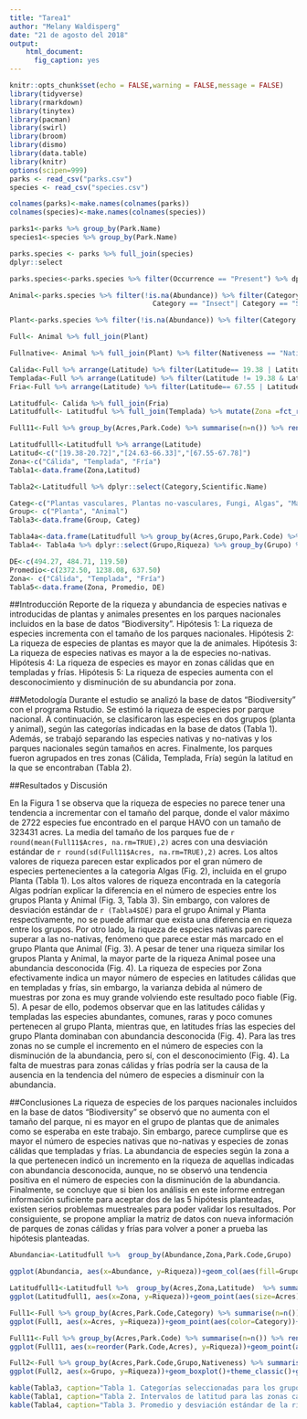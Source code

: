 ```yaml
---
title: "Tarea1"
author: "Melany Waldisperg"
date: "21 de agosto del 2018"
output: 
    html_document:
      fig_caption: yes
---
```


```r
knitr::opts_chunk$set(echo = FALSE,warning = FALSE,message = FALSE)
library(tidyverse)
library(rmarkdown)
library(tinytex)
library(pacman)
library(swirl)
library(broom)
library(dismo)
library(data.table)
library(knitr)
options(scipen=999)
parks <- read_csv("parks.csv")
species <- read_csv("species.csv")

colnames(parks)<-make.names(colnames(parks))
colnames(species)<-make.names(colnames(species))

parks1<-parks %>% group_by(Park.Name)
species1<-species %>% group_by(Park.Name)

parks.species <- parks %>% full_join(species) 
dplyr::select

parks.species<-parks.species %>% filter(Occurrence == "Present") %>% dplyr::select(Park.Name, Park.Code, Acres,Latitude, Longitude, Common.Names,Scientific.Name,Abundance, Category,Nativeness,  Conservation.Status) 

Animal<-parks.species %>% filter(!is.na(Abundance)) %>% filter(Category == "Mammal"| Category == "Bird"| Category == "Reptile"| Category == "Amphibian"| Category == "Fish"| Category == "Invertebrate"|
                                   Category == "Insect"| Category == "Spider/Scorpion"| Category == "Crab/Lobster/Shrimp"| Category == "Slug/Snail") %>% filter(Nativeness == "Native" | Nativeness == "Not Native") %>% mutate(Grupo= c("Animal"))

Plant<-parks.species %>% filter(!is.na(Abundance)) %>% filter(Category == "Vascular Plant"| Category == "Fungi"| Category == "Algae"| Category == "Nonvascular Plant") %>% filter(Nativeness == "Native" | Nativeness == "Not Native") %>% mutate(Grupo= c("Planta"))

Full<- Animal %>% full_join(Plant) 

Fullnative<- Animal %>% full_join(Plant) %>% filter(Nativeness == "Native")

Calida<-Full %>% arrange(Latitude) %>% filter(Latitude== 19.38 | Latitude== 20.72)%>% mutate(Zona= c("Cálida"))
Templada<-Full %>% arrange(Latitude) %>% filter(Latitude != 19.38 & Latitude != 20.72 & Latitude != 67.55 & Latitude != 67.78)%>% mutate(Zona= c("Templada"))
Fria<-Full %>% arrange(Latitude) %>% filter(Latitude== 67.55 | Latitude== 67.78)%>% mutate(Zona= c("Fría"))

Latitudful<- Calida %>% full_join(Fria)
Latitudfull<- Latitudful %>% full_join(Templada) %>% mutate(Zona =fct_relevel(factor(Zona), c("Cálida", "Templada")))

Full11<-Full %>% group_by(Acres,Park.Code) %>% summarise(n=n()) %>% rename(Riqueza=n)

Latitudfulll<-Latitudfull %>% arrange(Latitude)
Latitud<-c("[19.38-20.72]","[24.63-66.33]","[67.55-67.78]")
Zona<-c("Cálida", "Templada", "Fría")
Tabla1<-data.frame(Zona,Latitud)

Tabla2<-Latitudfull %>% dplyr::select(Category,Scientific.Name)

Categ<-c("Plantas vasculares, Plantas no-vasculares, Fungi, Algas", "Mamíferos, Aves, Reptiles, Anfibios, Peces, Cangrejos/Langostas/Camarones, Babosas/Caracoles, Arañas/Escorpiones, Insectos, Invertebrados")
Group<- c("Planta", "Animal")
Tabla3<-data.frame(Group, Categ)

Tabla4a<-data.frame(Latitudfull %>% group_by(Acres,Grupo,Park.Code) %>% summarise(n=n()) %>% rename(Riqueza=n))
Tabla4<- Tabla4a %>% dplyr::select(Grupo,Riqueza) %>% group_by(Grupo) %>% summarise (Promedio=round(mean(Riqueza),2), DE=round(sd(Riqueza),2))

DE<-c(494.27, 484.71, 119.50)
Promedio<-c(2372.50, 1238.08, 637.50)
Zona<- c("Cálida", "Templada", "Fría")
Tabla5<-data.frame(Zona, Promedio, DE)


```
##Introducción
Reporte de la riqueza y abundancia de especies nativas e introducidas de plantas y animales presentes en los parques nacionales incluidos en la base de datos "Biodiversity".
Hipótesis 1: La riqueza de especies incrementa con el tamaño de los parques nacionales.
Hipótesis 2: La riqueza de especies de plantas es mayor que la de animales.
Hipótesis 3: La riqueza de especies nativas es mayor a la de especies no-nativas.
Hipótesis 4: La riqueza de especies es mayor en zonas cálidas que en templadas y frías.
Hipótesis 5: La riqueza de especies aumenta con el desconocimiento y disminución de su abundancia por zona.

##Metodología
Durante el estudio se analizó la base de datos "Biodiversity" con el programa Rstudio. Se estimó la riqueza de especies por parque nacional. A continuación, se clasificaron las especies en dos grupos (planta y animal), según las categorías indicadas en la base de datos (Tabla 1). Además, se trabajó separando las especies nativas y no-nativas y los parques nacionales según tamaños en acres. Finalmente, los parques fueron agrupados en tres zonas (Cálida, Templada, Fría) según la latitud en la que se encontraban (Tabla 2). 

##Resultados y Discusión

En la Figura 1 se observa que la riqueza de especies no parece tener una tendencia a incrementar con el tamaño del parque, donde el valor máximo de 2722 especies fue encontrado en el parque HAVO con un tamaño de 323431 acres. La media del tamaño de los parques fue de `r round(mean(Full11$Acres, na.rm=TRUE),2)` acres con una desviación estándar de `r round(sd(Full11$Acres, na.rm=TRUE),2)` acres. Los altos valores de riqueza parecen estar explicados por el gran número de especies pertenecientes a la categoria Algas (Fig. 2), incluida en el grupo Planta (Tabla 1). Los altos valores de riqueza encontrada en la categoría Algas podrían explicar la diferencia en el número de especies entre los grupos Planta y Animal (Fig. 3, Tabla 3). Sin embargo, con valores de desviación estándar de `r (Tabla4$DE)` para el grupo Animal y Planta respectivamente, no se puede afirmar que exista una diferencia en riqueza entre los grupos. Por otro lado, la riqueza de especies nativas parece superar a las no-nativas, fenómeno que parece estar más marcado en el grupo Planta que Animal (Fig. 3). A pesar de tener una riqueza similar los grupos Planta y Animal, la mayor parte de la riqueza Animal posee una abundancia desconocida (Fig. 4). La riqueza de especies por Zona efectivamente indica un mayor número de especies en latitudes cálidas que en templadas y frías, sin embargo, la varianza debida al número de muestras por zona es muy grande volviendo este resultado poco fiable (Fig. 5). A pesar de ello, podemos observar que en las latitudes cálidas y templadas las especies abundantes, comunes, raras y poco comunes pertenecen al grupo Planta, mientras que, en latitudes frías las especies del grupo Planta dominaban con abundancia desconocida (Fig. 4). Para las tres zonas no se cumple el incremento en el número de especies con la disminución de la abundancia, pero sí, con el desconocimiento (Fig. 4). La falta de muestras para zonas cálidas y frías podría ser la causa de la ausencia en la tendencia del número de especies a disminuír con la abundancia.


##Conclusiones
La riqueza de especies de los parques nacionales incluidos en la base de datos "Biodiversity" se observó que no aumenta con el tamaño del parque, ni es mayor en el grupo de plantas que de animales como se esperaba en este trabajo. Sin embargo, parece cumplirse que es mayor el número de especies nativas que no-nativas y especies de zonas cálidas que templadas y frías. La abundancia de especies según la zona a la que pertenecen indicó un incremento en la riqueza de aquellas indicadas con abundancia desconocida, aunque, no se observó una tendencia positiva en el número de especies con la disminución de la abundancia. Finalmente, se concluye que si bien los análisis en este informe entregan información suficiente para aceptar dos de las 5 hipótesis planteadas, existen serios problemas muestreales para poder validar los resultados. Por consiguiente, se propone ampliar la matriz de datos con nueva información de parques de zonas cálidas y frías para volver a poner a prueba las hipótesis planteadas.  

```r

Abundancia<-Latitudfull %>%  group_by(Abundance,Zona,Park.Code,Grupo)  %>% summarise(n=n()) %>% rename(Riqueza=n)

ggplot(Abundancia, aes(x=Abundance, y=Riqueza))+geom_col(aes(fill=Grupo,group=Zona, color=Zona), position = "dodge")+theme_classic() + theme(axis.text.x = element_text(angle = 90, vjust = 0.5))

```

```r
Latitudfull1<-Latitudfull %>%  group_by(Acres,Zona,Latitude)  %>% summarise(n=n()) %>% rename(Riqueza=n)%>% arrange(Latitude)
ggplot(Latitudfull1, aes(x=Zona, y=Riqueza))+geom_point(aes(size=Acres))+theme_classic()+geom_smooth(method="lm")

```
```r
Full1<-Full %>% group_by(Acres,Park.Code,Category) %>% summarise(n=n()) %>% rename(Riqueza=n)
ggplot(Full1, aes(x=Acres, y=Riqueza))+geom_point(aes(color=Category))+theme_classic()

```

```r
Full11<-Full %>% group_by(Acres,Park.Code) %>% summarise(n=n()) %>% rename(Riqueza=n)
ggplot(Full11, aes(x=reorder(Park.Code,Acres), y=Riqueza))+geom_point(aes(size=Acres))+theme_classic()+ theme(axis.text.x = element_text(angle = 90))

```

```r
Full2<-Full %>% group_by(Acres,Park.Code,Grupo,Nativeness) %>% summarise(n=n()) %>% rename(Riqueza=n)
ggplot(Full2, aes(x=Grupo, y=Riqueza))+geom_boxplot()+theme_classic()+geom_jitter(aes(color=Nativeness))

```

```r
kable(Tabla3, caption="Tabla 1. Categorías seleccionadas para los grupos planta y animal", digits=2)
kable(Tabla1, caption="Tabla 2. Intervalos de latitud para las zonas cálidas, templadas y frías", digits=2)
kable(Tabla4, caption="Tabla 3. Promedio y desviación estándar de la riqueza de plantas y animales", digits=2)


```

